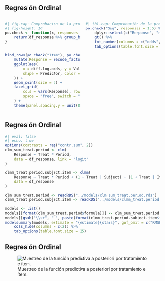 
## Regresión Ordinal


:::: {.columns}
::: {.column width="50%"}

```r
#| fig-cap: Comprobación de la proporcionalidad de *odds*.
#| fig-height: 10
po.check <- function(x, responses = 1:3) {
    return(df_response %>% group_by(.data[[x]], Response) %>% count() %>% ungroup(Response) %>% mutate(cum.sum = cumsum(n), log.odds = qlogis(cum.sum / last(cum.sum)), diff.log.odds = log.odds - lead(x = log.odds, n = 1), odds = cum.sum / (last(cum.sum) - cum.sum), ratio.odds = odds / lead(odds)) %>% arrange(Response) %>% filter(Response %in% responses) %>% mutate(Predictor = x) %>% rename_with(~"Value", x))
}


bind_rows(po.check("Item"), po.check("Period"), po.check("Seq"), po.check("Treat")) %>%
    mutate(Response = recode_factor(Response, "1" = "1|2", "2" = "2|3", "3" = "3|4")) %>%
    ggplot(aes(
        x = diff.log.odds, y = Value,
        shape = Predictor, color = Predictor
    )) +
    geom_point(size = 3) +
    facet_grid(
        cols = vars(Response), rows = vars(Predictor), scales = "free_y",
        space = "free", switch = "both"
    ) +
    theme(panel.spacing.y = unit(0.2, "lines"))
```

:::
::: {.column width="50%"}

```r
#| tbl-cap: Comprobación de la proporcionalidad de *odds* para Seq.
po.check("Seq", responses = 1:5) %>%
    dplyr::select(c("Response", "n", "cum.sum", "odds", "log.odds", "diff.log.odds")) %>%
    gt() %>%
    fmt_number(columns = c("odds", "log.odds", "log.odds", "diff.log.odds")) %>%
    tab_options(table.font.size = 30)
```
:::
:::


## Regresión Ordinal

```r
#| eval: false
#| echo: true
options(contrasts = rep("contr.sum", 2))
clm_sum_treat.period <- clm(
    Response ~ Treat * Period,
    data = df_response, link = "logit"
)

clmm_treat.period.subject.item <- clmm(
    Response ~ Treat * Period + (1 + Treat | Subject) + (1 + Treat | Item),
    data = df_response
)
```


```r
clm_sum_treat.period <- readRDS("../models/clm_sum_treat.period.rds")
clmm_treat.period.subject.item <- readRDS("../models/clmm_treat.period.subject.item.rds")

models <- list()
models[[format(clm_sum_treat.period$formula)]] <- clm_sum_treat.period
models[[gsub("\\s+", " ", paste(format(clmm_treat.period.subject.item$formula, trim = T), collapse = ""))]] <- clmm_treat.period.subject.item
modelsummary(models, estimate = "{estimate}{stars}", gof_omit = c("RMSE"), statistic = c("std.error", "conf.int"), metrics = c("AIC", "BIC", "Log.Lik."), shape = term:contrast ~ model + statistic, output = "gt") %>%
    cols_hide(columns = c(2)) %>%
    tab_options(table.font.size = 25)
```


## Regresión Ordinal


![Muestreo de la función predictiva a posteriori por tratamiento e ítem.](../images/bayes-preg.png)
